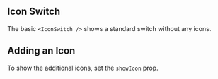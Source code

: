 
## Icon Switch

The basic `<IconSwitch />` shows a standard switch without any icons.

<IconSwitch />

## Adding an Icon

To show the additional icons, set the `showIcon` prop.

<IconSwitchWithIcon />
